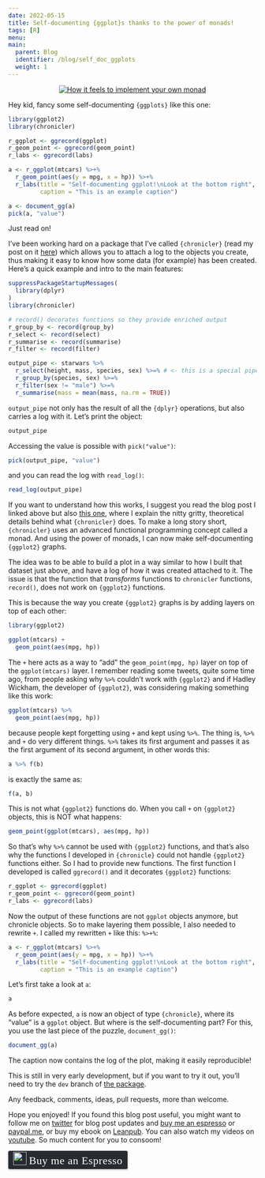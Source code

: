 ```yaml
---
date: 2022-05-15
title: Self-documenting {ggplot}s thanks to the power of monads!
tags: [R]
menu:
main:
  parent: Blog
  identifier: /blog/self_doc_ggplots
  weight: 1
---
```



<div style="text-align:center;">
<a href="https://www.youtube.com/watch?v=I8LbkfSSR58&list=PLbgaMIhjbmEnaH_LTkxLI7FMa2HsnawM_">
<img src="/img/monoids_endofunctors.jpg" title = "How it feels to implement your own monad"></a>
</div>

Hey kid, fancy some self-documenting `{ggplots}` like this one:

```r
library(ggplot2)
library(chronicler)

r_ggplot <- ggrecord(ggplot)
r_geom_point <- ggrecord(geom_point)
r_labs <- ggrecord(labs)

a <- r_ggplot(mtcars) %>+%
  r_geom_point(aes(y = mpg, x = hp)) %>+%
  r_labs(title = "Self-documenting ggplot!\nLook at the bottom right",
         caption = "This is an example caption")

a <- document_gg(a)
pick(a, "value")

```

Just read on!


I've been working hard on a package that I've called `{chronicler}` (read my post on it
[here](https://www.brodrigues.co/blog/2022-04-04-chron_post/)) which allows you to
attach a log to the objects you create, thus making it easy to know how some data (for example)
has been created. Here's a quick example and intro to the main features:

```r
suppressPackageStartupMessages(
  library(dplyr)
)
library(chronicler)

# record() decorates functions so they provide enriched output
r_group_by <- record(group_by)
r_select <- record(select)
r_summarise <- record(summarise)
r_filter <- record(filter)

output_pipe <- starwars %>%
  r_select(height, mass, species, sex) %>=% # <- this is a special pipe operator to handle `chronicle` objects
  r_group_by(species, sex) %>=%
  r_filter(sex != "male") %>=%
  r_summarise(mass = mean(mass, na.rm = TRUE))
```

`output_pipe` not only has the result of all the `{dplyr}` operations, but also carries a log
with it. Let's print the object:

```r
output_pipe
```

Accessing the value is possible with `pick("value")`:

```r
pick(output_pipe, "value")
```
 
and you can read the log with `read_log()`:

```r
read_log(output_pipe)
```

If you want to understand how this works, I suggest you read the blog post I linked above but also
[this one](https://www.brodrigues.co/blog/2022-04-11-monads/), where I explain the nitty gritty,
theoretical details behind what `{chronicler}` does. To make a long story short, `{chronicler}`
uses an advanced functional programming concept called a monad. And using the power of monads,
I can now make self-documenting `{ggplot2}` graphs.

The idea was to be able to build a plot in a way similar to how I built that dataset just above,
and have a log of how it was created attached to it. The issue is that the function that 
*transforms* functions to `chronicler` functions, `record()`, does not work on `{ggplot2}` functions.

This is because the way you create `{ggplot2}` graphs is by adding layers on top of each other:

```r
library(ggplot2)

ggplot(mtcars) +
  geom_point(aes(mpg, hp))
```

The `+` here acts as a way to "add" the `geom_point(mpg, hp)` layer on top of the `ggplot(mtcars)` layer.
I remember reading some tweets, quite some time ago, from people asking why `%>%` couldn't work with
`{ggplot2}` and if Hadley Wickham, the developer of `{ggplot2}`, was considering making something like this
work:


```r
ggplot(mtcars) %>%
  geom_point(aes(mpg, hp))
```

because people kept forgetting using `+` and kept using `%>%`. The thing is, `%>%` and `+` do very
different things. `%>%` takes its first argument and passes it as the first argument of its second
argument, in other words this:

```r
a %>% f(b)
```

is exactly the same as:

```r
f(a, b)
```

This is not what `{ggplot2}` functions do. When you call `+` on `{ggplot2}` objects, this is NOT what happens:

```r
geom_point(ggplot(mtcars), aes(mpg, hp))
```

So that's why `%>%` cannot be used with `{ggplot2}` functions, and that's also why the functions I developed
in `{chronicle}` could not handle `{ggplot2}` functions either. So I had to provide new functions. The first
function I developed is called `ggrecord()` and it decorates `{ggplot2}` functions:

```r
r_ggplot <- ggrecord(ggplot)
r_geom_point <- ggrecord(geom_point)
r_labs <- ggrecord(labs)
```

Now the output of these functions are not `ggplot` objects anymore, but chronicle objects. So to make 
layering them possible, I also needed to rewrite `+`. I called my rewritten `+` like this: `%>+%`:

```r
a <- r_ggplot(mtcars) %>+%
  r_geom_point(aes(y = mpg, x = hp)) %>+%
  r_labs(title = "Self-documenting ggplot!\nLook at the bottom right",
         caption = "This is an example caption")
```

Let's first take a look at `a`:

```r
a
```

As before expected, `a` is now an object of type `{chronicle}`, where its "value" is a `ggplot` object.
But where is the self-documenting part?
For this, you use the last piece of the puzzle, `document_gg()`:

```r
document_gg(a)
```

The caption now contains the log of the plot, making it easily reproducible!

This is still in very early development, but if you want to try it out, you'll need to try the `dev`
branch of [the package](https://github.com/b-rodrigues/chronicler/tree/dev).

Any feedback, comments, ideas, pull requests, more than welcome.

Hope you enjoyed! If you found this blog post useful, you might want to follow 
me on [twitter](https://www.twitter.com/brodriguesco) for blog post updates and 
[buy me an espresso](https://www.buymeacoffee.com/brodriguesco) or [paypal.me](https://www.paypal.me/brodriguesco), or buy my ebook on [Leanpub](https://leanpub.com/modern_tidyverse).
You can also watch my videos on [youtube](https://www.youtube.com/c/BrunoRodrigues1988/).
So much content for you to consoom!

<style>.bmc-button img{width: 27px !important;margin-bottom: 1px !important;box-shadow: none !important;border: none !important;vertical-align: middle !important;}.bmc-button{line-height: 36px !important;height:37px !important;text-decoration: none !important;display:inline-flex !important;color:#ffffff !important;background-color:#272b30 !important;border-radius: 3px !important;border: 1px solid transparent !important;padding: 1px 9px !important;font-size: 22px !important;letter-spacing:0.6px !important;box-shadow: 0px 1px 2px rgba(190, 190, 190, 0.5) !important;-webkit-box-shadow: 0px 1px 2px 2px rgba(190, 190, 190, 0.5) !important;margin: 0 auto !important;font-family:'Cookie', cursive !important;-webkit-box-sizing: border-box !important;box-sizing: border-box !important;-o-transition: 0.3s all linear !important;-webkit-transition: 0.3s all linear !important;-moz-transition: 0.3s all linear !important;-ms-transition: 0.3s all linear !important;transition: 0.3s all linear !important;}.bmc-button:hover, .bmc-button:active, .bmc-button:focus {-webkit-box-shadow: 0px 1px 2px 2px rgba(190, 190, 190, 0.5) !important;text-decoration: none !important;box-shadow: 0px 1px 2px 2px rgba(190, 190, 190, 0.5) !important;opacity: 0.85 !important;color:#82518c !important;}</style><link href="https://fonts.googleapis.com/css?family=Cookie" rel="stylesheet"><a class="bmc-button" target="_blank" href="https://www.buymeacoffee.com/brodriguesco"><img src="https://www.buymeacoffee.com/assets/img/BMC-btn-logo.svg" alt="Buy me an Espresso"><span style="margin-left:5px">Buy me an Espresso</span></a>
